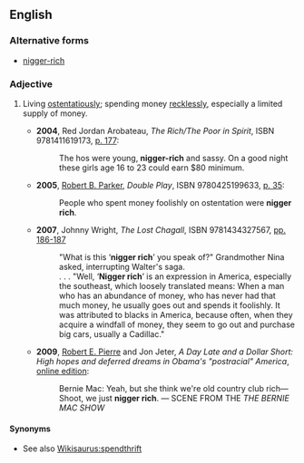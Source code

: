 ==English==

===Alternative forms===
* [[nigger-rich]]

===Adjective===
{{en-adj|head=[[nigger]] [[rich]]|-}}

# {{context|idiomatic|offensive|of a person|lang=en}} Living [[ostentatiously]]; spending money [[recklessly]], especially a limited supply of money.
#* '''2004''', Red Jordan Arobateau, ''The Rich/The Poor in Spirit'', ISBN 9781411619173, [http://books.google.ca/books?id=VsTpQ4yDJa0C&pg=PA177&dq=%22nigger+rich%22&hl=en&sa=X&ei=bggNT-a1I-rg0QH3__HtBQ&ved=0CDsQ6AEwAjgK#v=onepage&q=%22nigger%20rich%22&f=false p. 177]:
#*: The hos were young, '''nigger-rich''' and sassy. On a good night these girls age 16 to 23 could earn $80 minimum.
#* '''2005''', [[w:Robert B. Parker|Robert B. Parker]], ''Double Play'', ISBN 9780425199633, [http://books.google.ca/books?id=8YtEIKIG_UoC&pg=PA34&dq=%22nigger+rich%22&hl=en&sa=X&ei=bggNT-a1I-rg0QH3__HtBQ&ved=0CEwQ6AEwBTgK#v=onepage&q=%22nigger%20rich%22&f=false p. 35]:
#*: People who spent money foolishly on ostentation were '''nigger rich'''.
#* '''2007''', Johnny Wright, ''The Lost Chagall'', ISBN 9781434327567, [http://books.google.ca/books?id=VR_SCTyhVYQC&pg=PA186&dq=%22nigger+rich%22&hl=en&sa=X&ei=bggNT-a1I-rg0QH3__HtBQ&ved=0CEEQ6AEwAzgK#v=onepage&q=%22nigger%20rich%22&f=false pp. 186-187]
#*: "What is this ‘'''nigger rich'''’ you speak of?" Grandmother Nina asked, interrupting Walter's saga.
#*: . . . "Well, ‘'''Nigger rich'''’ is an expression in America, especially the southeast, which loosely translated means: When a man who has an abundance of money, who has never had that much money, he usually goes out and spends it foolishly.  It was attributed to blacks in America, because often, when they acquire a windfall of money, they seem to go out and purchase big cars, usually a Cadillac."
#* '''2009''', [[w:Robert E. Pierre|Robert E. Pierre]] and Jon Jeter, ''A Day Late and a Dollar Short: High hopes and deferred dreams in Obama's "postracial" America'', [http://books.google.ca/books?id=mGKfUk1GXsUC&dq=%22nigger+rich%22&q=%22nigger+rich%22#v=snippet&q=%22nigger%20rich%22&f=false online edition]:
#*: Bernie  Mac: Yeah, but she think we're old country club rich—Shoot, we just '''nigger rich'''. — SCENE FROM THE ''THE BERNIE MAC SHOW''

====Synonyms====
* See also [[Wikisaurus:spendthrift]]